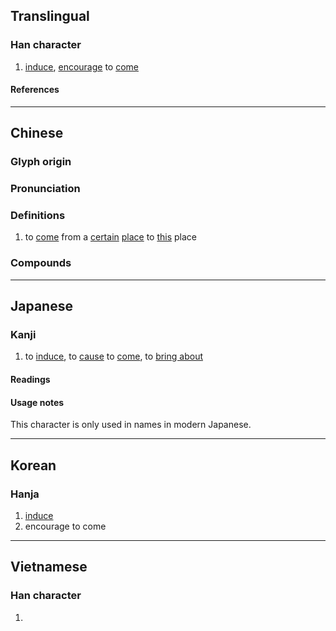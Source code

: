 {{also|來|徕}}
{{character info}}
==Translingual==

===Han character===
{{Han char|rn=60|rad=彳|as=08|sn=11|four=24298|canj=HODOO|ids=⿰彳來}}

# [[induce]], [[encourage]] to [[come]]

====References====
{{Han ref|kx=0368.210|dkj=10155|dj=0693.030|hdz=20827.060|uh=5FA0}}

----

==Chinese==
{{zh-forms|s=徕}}

===Glyph origin===
{{Han etym}}

===Pronunciation===
{{zh-pron
|m=lái
|c=loi4
|mc=y
|oc=y
|ma=
|cat=v
}}

===Definitions===
{{zh-hanzi}}

# {{zh-alt-lb|來}} to [[come]] from a [[certain]] [[place]] to [[this]] place
#: {{zh-x|招徠|to solicit}}

===Compounds===
{{zh-der|往徠|徠孫|徂徠山|單徠|招徠}} 

----

==Japanese==

===Kanji===
{{ja-kanji|grade=|rs=彳08}}

# to [[induce]], to [[cause]] to [[come]], to [[bring about]]

====Readings====
{{ja-readings
|goon=らい
|kanon=らい
|kun=き-たす, き-たる, く-る
}}

====Usage notes====
This character is only used in names in modern Japanese.

----

==Korean==

===Hanja===
{{ko-hanja|hangeul=[[래]]>[[내]]|eumhun=|rv=rae>nae|mr=rae>nae|y=lay>nay}}

# [[induce]]
# encourage to come

----

==Vietnamese==

===Han character===
{{vi-readings|rs=彳08|reading=lại}}

# {{rfdef|vi|sort=彳08}}
